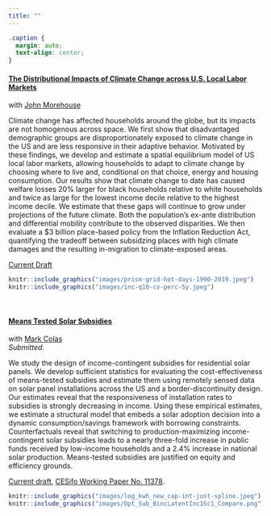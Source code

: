 ```yaml
---
title: ""
---
```


```css
.caption {
  margin: auto;
  text-align: center;
}
```


#### **[The Distributional Impacts of Climate Change across U.S. Local Labor Markets](papers/reynier-morehouse-climate-migration.pdf)**  
with [John Morehouse](https://www.johnmmorehouse.com/)  

Climate change has affected households around the globe, but its impacts are not homogenous across space. We first show that disadvantaged demographic groups are disproportionately exposed to climate change in the US and are less responsive in their adaptive behavior. Motivated by these findings, we develop and estimate a spatial equilibrium model of US local labor markets, allowing households to adapt to climate change by choosing where to live and, conditional on that choice, energy and housing consumption. Our results show that climate change to date has caused welfare losses 20\% larger for black households relative to white households and twice as large for the lowest income decile relative to the highest income decile. We estimate that these gaps will continue to grow under projections of the future climate. Both the population's ex-ante distribution and differential mobility contribute to the observed disparities. We then evaluate a \$3 billion place-based policy from the Inflation Reduction Act, quantifying the tradeoff between subsidzing places with high climate damages and the resulting in-migration to climate-exposed areas.   

[Current Draft](papers/reynier-morehouse-climate-migration.pdf)

```r
knitr::include_graphics("images/prism-grid-hot-days-1990-2019.jpeg")
knitr::include_graphics("images/inc-q10-cv-perc-5y.jpeg")
```

<br>

#### [**Means Tested Solar Subsidies**](papers/colas-reynier-income-solar.pdf)  
with [Mark Colas](https://sites.google.com/site/markyaucolas/home)  
*Submitted.*

We study the design of income-contingent subsidies for residential solar panels. We develop sufficient statistics for evaluating the cost-effectiveness of means-tested subsidies and estimate them using remotely sensed data on solar panel installations across the US and a border-discontinuity design. Our estimates reveal that the responsiveness of installation rates to subsidies is strongly decreasing in income. Using these empirical estimates, we estimate a structural model that embeds a  solar adoption decision into a dynamic consumption/savings framework with borrowing constraints. Counterfactuals reveal that switching to production-maximizing income-contingent solar subsidies leads to a nearly three-fold increase in public funds received by low-income households and a 2.4\% increase in national solar production. Means-tested subsidies are justified on equity and efficiency grounds. 

[Current draft](papers/colas-reynier-income-solar.pdf), [CESifo Working Paper No. 11378](https://www.cesifo.org/node/83083).

```r
knitr::include_graphics("images/log_kwh_new_cap-int-just-spline.jpeg")
knitr::include_graphics("images/Opt_Sub_BincLatentInc1Sc1_Compare.png")

```


<br>
